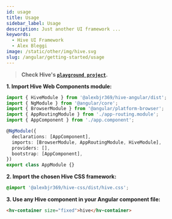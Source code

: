 ```yaml
---
id: usage
title: Usage
sidebar_label: Usage
description: Just another UI framework ...
keywords:
  - Hive UI Framework
  - Alex Bleggi
image: /static/other/img/hive.svg
slug: /angular/getting-started/usage
---
```



> **Check Hive's [`playground project`](https://github.com/alexbjr369/hive/tree/main/packages/hive-playground/angular).**

**1. Import Hive Web Components module:**

```ts {1,9} title="src/app/app.module.ts"
import { HiveModule } from '@alexbjr369/hive-angular/dist';
import { NgModule } from '@angular/core';
import { BrowserModule } from '@angular/platform-browser';
import { AppRoutingModule } from './app-routing.module';
import { AppComponent } from './app.component';

@NgModule({
  declarations: [AppComponent],
  imports: [BrowserModule, AppRoutingModule, HiveModule],
  providers: [],
  bootstrap: [AppComponent],
})
export class AppModule {}
```

**2. Import the chosen Hive CSS framework:**

```css title="src/styles.css"
@import '@alexbjr369/hive-css/dist/hive.css';
```

**3. Use any Hive component in your Angular component file:**

```html title="src/app/app.component.html"
<hv-container size="fixed">hive</hv-container>
```
